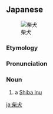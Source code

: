 ==Japanese==
{{DEFAULTSORT:しばいぬ}}
{{ja-kanjitab|しば|けん|yomi=y}}
{{ja-kanjitab|しば|いぬ|yomi=k}}
{{wikipedia|Shiba Inu}}
[[Image:Fm_shiba_inu_puppy.jpg|thumb|柴犬]]

===Etymology===
{{rfe|ja}}

===Pronunciation===
{{ja-pron|acc=h|y=k|しばいぬ}}

===Noun===
{{ja-noun|しばいぬ|しばけん}}

# a [[Shiba Inu]]

{{topics|ja|Dogs}}

[[ja:柴犬]]